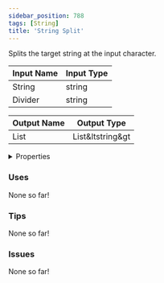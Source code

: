 ```yaml
---
sidebar_position: 788
tags: [String]
title: 'String Split'
---
```


Splits the target string at the input character.



<DocusaurusSvg />

| Input Name | Input Type |
|-----------|-----------|
| String | string |
| Divider | string |

| Output Name | Output Type |
|-----------|-----------|
| List | List&ltstring&gt |


<details>
  <summary>Properties</summary>
  <div>
    <div>
    <table>
      <thead>
        <tr>
          <th>Is beta required?</th>
          <th>No</th>
        </tr>
        <tr>
          <th>Is this chip a trolling risk?</th>
          <th>No</th>
        </tr>
        <tr>
          <th>Is this chip a role assignment risk?</th>
          <th>No</th>
        </tr>
        <tr>
          <th>Chip UUID</th>
          <th>ad169649-1050-48c5-a540-f03a2059bcdb</th>
        </tr>
        <tr>
          <th>Room availability</th>
          <th>Available everywhere</th>
        </tr>
      </thead>
    </table>
    </div>
  </div>
</details>

### Uses

None so far!

### Tips

None so far!

### Issues

None so far!